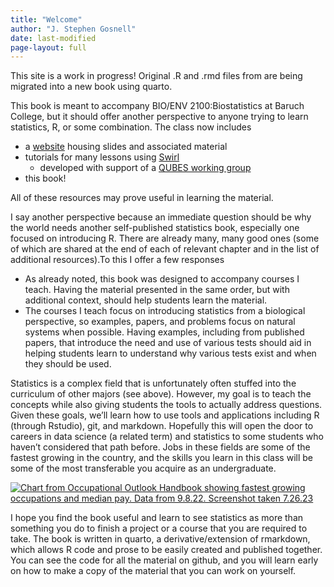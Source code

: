 ```yaml
---
title: "Welcome"
author: "J. Stephen Gosnell"
date: last-modified
page-layout: full
---
```


This site is a work in progress! Original .R and .rmd files from are being
migrated into a new book using quarto.

This book is meant to accompany BIO/ENV 2100:Biostatistics at Baruch College,
but it should offer another perspective to anyone trying to learn statistics, R,
or some combination. The class now includes

-   a [website](https://sites.google.com/view/biostats/home){target="_blank"}
    housing slides and associated material
-   tutorials for many lessons using
    [Swirl](https://swirlstats.com/){target="_blank"}
    -   developed with support of a [QUBES working
        group](https://qubeshub.org/community/groups/teaching_r_fmn){target="_blank"}
-   this book!

All of these resources may prove useful in learning the material.

I say another perspective because an immediate question should be why the world
needs another self-published statistics book, especially one focused on
introducing R. There are already many, many good ones (some of which are shared
at the end of each of relevant chapter and in the list of additional
resources).To this I offer a few responses

-   As already noted, this book was designed to accompany courses I teach.
    Having the material presented in the same order, but with additional
    context, should help students learn the material.
-   The courses I teach focus on introducing statistics from a biological
    perspective, so examples, papers, and problems focus on natural systems when
    possible. Having examples, including from published papers, that introduce
    the need and use of various tests should aid in helping students learn to
    understand why various tests exist and when they should be used.

Statistics is a complex field that is unfortunately often stuffed into the
curriculum of other majors (see above). However, my goal is to teach the
concepts while also giving students the tools to actually address questions.
Given these goals, we'll learn how to use tools and applications including R
(through Rstudio), git, and markdown. Hopefully this will open the door to
careers in data science (a related term) and statistics to some students who
haven't considered that path before. Jobs in these fields are some of the
fastest growing in the country, and the skills you learn in this class will be
some of the most transferable you acquire as an undergraduate.

[![Chart from Occupational Outlook Handbook showing fastest growing occupations
and median pay. Data from 9.8.22. Screenshot taken
7.26.23](images/bls.govoohfastest-growing.htm.9.8.22.png){fig-alt="Chart from Occupational Outlook Handbook showing fastest growing occupations and median pay. Data from 9.8.22. Screenshot taken 7.26.23"}](https://www.bls.gov/ooh/fastest-growing.htm#)

I hope you find the book useful and learn to see statistics as more than
something you do to finish a project or a course that you are required to take.
The book is written in quarto, a derivative/extension of rmarkdown, which allows
R code and prose to be easily created and published together. You can see the
code for all the material on github, and you will learn early on how to make a
copy of the material that you can work on yourself.
